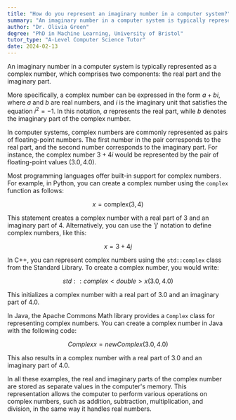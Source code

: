 ```yaml
---
title: "How do you represent an imaginary number in a computer system?"
summary: "An imaginary number in a computer system is typically represented as a complex number with two components: real and imaginary."
author: "Dr. Olivia Green"
degree: "PhD in Machine Learning, University of Bristol"
tutor_type: "A-Level Computer Science Tutor"
date: 2024-02-13
---
```


An imaginary number in a computer system is typically represented as a complex number, which comprises two components: the real part and the imaginary part.

More specifically, a complex number can be expressed in the form $a + bi$, where $a$ and $b$ are real numbers, and $i$ is the imaginary unit that satisfies the equation $i^2 = -1$. In this notation, $a$ represents the real part, while $b$ denotes the imaginary part of the complex number.

In computer systems, complex numbers are commonly represented as pairs of floating-point numbers. The first number in the pair corresponds to the real part, and the second number corresponds to the imaginary part. For instance, the complex number $3 + 4i$ would be represented by the pair of floating-point values $(3.0, 4.0)$.

Most programming languages offer built-in support for complex numbers. For example, in Python, you can create a complex number using the `complex` function as follows: 

$$
x = \text{complex}(3, 4)
$$ 

This statement creates a complex number with a real part of $3$ and an imaginary part of $4$. Alternatively, you can use the 'j' notation to define complex numbers, like this: 

$$
x = 3 + 4j
$$

In C++, you can represent complex numbers using the `std::complex` class from the Standard Library. To create a complex number, you would write:

$$
std::complex<double> x(3.0, 4.0)
$$ 

This initializes a complex number with a real part of $3.0$ and an imaginary part of $4.0$.

In Java, the Apache Commons Math library provides a `Complex` class for representing complex numbers. You can create a complex number in Java with the following code:

$$
Complex x = new Complex(3.0, 4.0)
$$ 

This also results in a complex number with a real part of $3.0$ and an imaginary part of $4.0$.

In all these examples, the real and imaginary parts of the complex number are stored as separate values in the computer's memory. This representation allows the computer to perform various operations on complex numbers, such as addition, subtraction, multiplication, and division, in the same way it handles real numbers.
    
